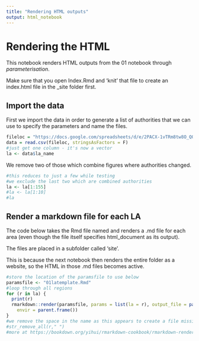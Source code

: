 ```yaml
---
title: "Rendering HTML outputs"
output: html_notebook
---
```


# Rendering the HTML

This notebook renders HTML outputs from the 01 notebook through *parameterisation*.

Make sure that you open Index.Rmd and 'knit' that file to create an index.html file in the _site folder first.

## Import the data

First we import the data in order to generate a list of authorities that we can use to specify the parameters and name the files.

```r
fileloc = "https://docs.google.com/spreadsheets/d/e/2PACX-1vTRm8tw8O_QO_o4bk4Y_3sUlX0N5ukNrCeHj08RyShS3cAEmKTZdvB8g48zDHbl8l_dmDtjOUUrB12L/pub?gid=814230511&single=true&output=csv"
data = read.csv(fileloc, stringsAsFactors = F)
#just get one column - it's now a vector
la <- data$la_name
```

We remove two of those which combine figures where authorities changed.

```r
#this reduces to just a few while testing
#we exclude the last two which are combined authorities
la <- la[1:155]
#la <- la[1:10]
#la

```


## Render a markdown file for each LA

The code below takes the Rmd file named and renders a .md file for each area (even though the file itself specifies html_document as its output). 

The files are placed in a subfolder called 'site'.

This is because the next notebook then renders the entire folder as a website, so the HTML in those .md files becomes active.

```r
#store the location of the paramsfile to use below
paramsfile <- "01latemplate.Rmd"
#loop through all regions 
for (r in la) {
  print(r)
  rmarkdown::render(paramsfile, params = list(la = r), output_file = paste(sep="",'site/',stringr::str_replace_all(r," ","-"),'.md'),
    envir = parent.frame())
}
#we remove the space in the name as this appears to create a file missing the navbar
#str_remove_all(r," ")
#more at https://bookdown.org/yihui/rmarkdown-cookbook/rmarkdown-render.html

```